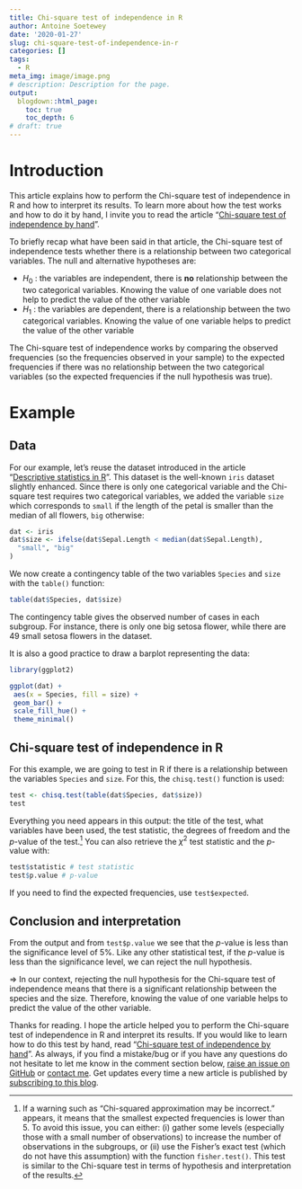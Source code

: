 ```yaml
---
title: Chi-square test of independence in R
author: Antoine Soetewey
date: '2020-01-27'
slug: chi-square-test-of-independence-in-r
categories: []
tags:
  - R
meta_img: image/image.png
# description: Description for the page.
output:
  blogdown::html_page:
    toc: true
    toc_depth: 6
# draft: true
---
```


# Introduction

This article explains how to perform the Chi-square test of independence in R and how to interpret its results. To learn more about how the test works and how to do it by hand, I invite you to read the article "[Chi-square test of independence by hand](/blog/chi-square-test-of-independence-by-hand/)".

To briefly recap what have been said in that article, the Chi-square test of independence tests whether there is a relationship between two categorical variables. The null and alternative hypotheses are:

* $H_0$ : the variables are independent, there is **no** relationship between the two categorical variables. Knowing the value of one variable does not help to predict the value of the other variable
* $H_1$ : the variables are dependent, there is a relationship between the two categorical variables. Knowing the value of one variable helps to predict the value of the other variable

The Chi-square test of independence works by comparing the observed frequencies (so the frequencies observed in your sample) to the expected frequencies if there was no relationship between the two categorical variables (so the expected frequencies if the null hypothesis was true).

# Example

## Data

For our example, let's reuse the dataset introduced in the article "[Descriptive statistics in R](/blog/descriptive-statistics-in-r/)". This dataset is the well-known `iris` dataset slightly enhanced. Since there is only one categorical variable and the Chi-square test requires two categorical variables, we added the variable `size` which corresponds to `small` if the length of the petal is smaller than the median of all flowers, `big` otherwise:

```r
dat <- iris
dat$size <- ifelse(dat$Sepal.Length < median(dat$Sepal.Length),
  "small", "big"
)
```

We now create a contingency table of the two variables `Species` and `size` with the `table()` function:

```r
table(dat$Species, dat$size)
```

The contingency table gives the observed number of cases in each subgroup. For instance, there is only one big setosa flower, while there are 49 small setosa flowers in the dataset.

It is also a good practice to draw a barplot representing the data: 

```r
library(ggplot2)

ggplot(dat) +
 aes(x = Species, fill = size) +
 geom_bar() +
 scale_fill_hue() +
 theme_minimal()
```

## Chi-square test of independence in R

For this example, we are going to test in R if there is a relationship between the variables `Species` and `size`. For this, the `chisq.test()` function is used:

```r
test <- chisq.test(table(dat$Species, dat$size))
test
```

Everything you need appears in this output: the title of the test, what variables have been used, the test statistic, the degrees of freedom and the $p$-value of the test.^[If a warning such as "Chi-squared approximation may be incorrect." appears, it means that the smallest expected frequencies is lower than 5. To avoid this issue, you can either: (i) gather some levels (especially those with a small number of observations) to increase the number of observations in the subgroups, or (ii) use the Fisher's exact test (which do not have this assumption) with the function `fisher.test()`. This test is similar to the Chi-square test in terms of hypothesis and interpretation of the results.] You can also retrieve the $\chi^2$ test statistic and the $p$-value with:

```r
test$statistic # test statistic
test$p.value # p-value
```

If you need to find the expected frequencies, use `test$expected`.

## Conclusion and interpretation

From the output and from `test$p.value` we see that the $p$-value is less than the significance level of 5%. Like any other statistical test, if the $p$-value is less than the significance level, we can reject the null hypothesis.
<!-- If you are not familiar with $p$-values, I invite you to read this [article](/blog/xxx/).  -->

$\Rightarrow$ In our context, rejecting the null hypothesis for the Chi-square test of independence means that there is a significant relationship between the species and the size. Therefore, knowing the value of one variable helps to predict the value of the other variable.

Thanks for reading. I hope the article helped you to perform the Chi-square test of independence in R and interpret its results. If you would like to learn how to do this test by hand, read "[Chi-square test of independence by hand](/blog/chi-square-test-of-independence-by-hand/)". As always, if you find a mistake/bug or if you have any questions do not hesitate to let me know in the comment section below, <a href="https://github.com/AntoineSoetewey/statsandr/issues" target="_blank" rel="noopener">raise an issue on GitHub</a> or [contact me](/contact/). Get updates every time a new article is published by [subscribing to this blog](/subscribe/).